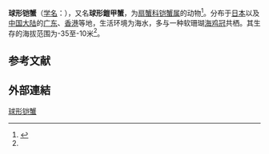 {{Speciesbox
| name = 球形铠蟹<br />''Banareia subglobosa''
| genus = Banareia
| species = subglobosa
| authority = (Stimpson, 1858)<ref name='id11863'>{{cite web| url =http://www.bioinfo.cn/db05/BjdwSpecies.php?action=view&id=11863| title =球形铠蟹| work =《中国动物物种编目数据库》| publisher =中国科学院微生物研究所| author =中国科学院动物研究所| accessdate =2009-04-28| language =zh-hans| deadurl =yes| archiveurl =https://web.archive.org/web/20160305001056/http://www.bioinfo.cn/db05/BjdwSpecies.php?action=view&id=11863| archivedate =2016-03-05}}</ref>
}}
'''球形铠蟹'''（[[学名|学名]]：{{lang|la|''Banareia subglobosa''}}），又名'''球形鎧甲蟹'''，为[[扇蟹科|扇蟹科]][[铠蟹属|铠蟹属]]的动物<ref name="WoRMS_444349">{{cite WoRMS |last=Davie |first=P. |year=2012|title=Banareia subglobosa　|id=444349 |language=en }}</ref>。分布于[[日本|日本]]以及[[中国大陆|中国大陆]]的[[广东|广东]]、[[香港|香港]]等地，生活环境为海水，多与一种软珊瑚[[海鸡冠|海鸡冠]]共栖。其生存的海拔范围为-35至-10米<ref name='id11863'/>。

== 参考文献 ==
{{reflist}}

==外部連結==
{{Wikispecies|Banareia subglobosa}}
{{Taxonbar|from=Q13434372}}

[[Category:铠蟹属|球形铠蟹]]


{{螃蟹小作品}}